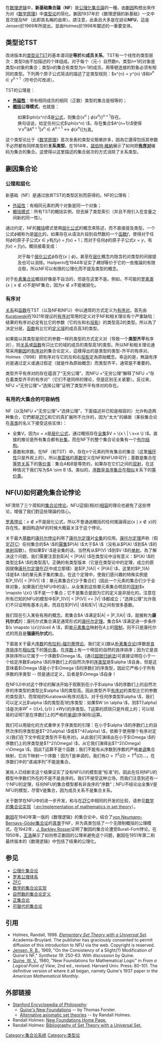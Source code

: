 {{Expert needed|subject=数学|time=2022-5-18}}

在[[数理逻辑|数理逻辑]]中，'''新基础集合論'''（'''NF'''）是[[公理化集合論|公理化集合論]]的一種，由[[威拉德·范奥曼·蒯因|蒯因]]构想出來作为对《[[数学原理|数学原理]]》中[[类型论|类型论]]的简化。蒯因1937年於《数理逻辑的新基础》一文中首次提及NF（此即其名稱的由來）。請注意，此条目大多是在談论'''NFU'''，這是Jensen於1969年所提出，並由Holmes於1998年闡述的一重要变体。

==类型论TST==

改进版本的[[类型论|类型论]]TST的基本谓词是'''等於'''和'''成员关系'''。TST有一个线性的类型层次：类型0由不加描述的个体组成。对于每个（元-）自然数''n''，类型''n''+1的对象是类型''n''对象的集合；类型''n''的集合有类型为''n''-1的成员。用等號连接的對象必须有相同的类型。下列两个原子公式简洁的描述了定类型规则：<math>x^{n} = y^{n} \ </math>和<math>x^{n} \in y^{n+1}</math>（符号仍可改进）。

TST的公理是：
*'''[[外延公理|外延性]]'''：带有相同成员的相同（正数）类型的集合是相等的；
*'''[[分类公理|概括]]公理模式'''，也就是：

:如果<math>\phi(x^n)\ </math>是[[合式公式|公式]]，则集合<math>\{x^n \mid \phi(x^n)\}^{n+1}</math>存在。
:换句话说，给定任何公式<math>\phi(x^n) \ </math>，存在集合<math>A^{n+1}\ </math>使得<math>\forall x^n \exists A^{n+1} [x^n \in A^{n+1} \leftrightarrow \phi(x^n)]</math>为真。

这个类型论比于《[[数学原理|数学原理]]》首次发表的类型论簡單許多，因為它還得包括其参数不必然都有同样类型的'''关系类型'''。在1914年，[[諾伯特·維納|諾伯特·維納]]展示了如何把'''[[有序对|有序对]]'''编码为集合的集合。这使得以这里描述的集合层次的方式消除了关系类型。

==蒯因集合论==
===公理和层化===
新基础（NF）是通过放弃TST的类型区别而获得的。NF的公理有：
*[[外延公理|外延性]]：有相同元素的两个对象是同一个对象；
*[[分类公理#无限制概括|概括模式]]：所有TST的概括实例，但去掉了类型索引（并且不用引入在变量之间新的同一性）。

通过约定，NF的[[分类公理#无限制概括|概括]]模式使用[[层化公式|层化公式]]的概念來陈述，而不直接提及类型。一个公式<math>\phi</math>被称为是[[层化公式|层化]]的，如果存在从语法片段到自然数的一个[[函数|函数]]''f''，使得对于任何<math>\phi</math>的原子子公式<math>x \in y</math>有''f''(''y'') = ''f''(''x'') + 1；而对于任何<math>\phi</math>的原子子公式<math>x=y</math>，有''f''(''x'') = ''f''(''y'')。概括接着变成：
:对于每个[[层化公式|层化公式]]<math>\phi</math>存在<math>\{x \mid \phi \}</math>。甚至在[[层化|层化]]概念内隐含的对类型的间接提及也可以消除。Hailperin在1944年证实了''概括''等价于它的一些推論的有限合取，所以NF可以有限的公理化而不提及类型的概念。

对于[[朴素集合论|朴素集合论]]概括好像是不自洽的，但是在这里不是。例如，不可能的[[罗素悖论|罗素类]]<math>\{x \mid x \not\in x\}</math>不是NF集合，因为<math> x \not\in x </math>不能被层化。

===有序对===
[[关系_(数学)|关系]]和[[函数|函数]]在TST（以及NF和NFU）中以通常的方式定义为[[有序对|有序对]]。首先由[[Kuratowski|Kuratowski]]在1921年提议的[[有序对|有序对]]常用的定义对于NF和相关理论有个严重缺陷：结果的有序对必定有比它的参数（它的左和右[[投影|投影]]）的类型高2的类型。所以為了决定分层，[[函数|函数]]有比它的[[定义域|定义域]]的成员高3的类型。

如果能以其类型是同它的参数一样的类型的方式定义对（导致一个'''类型齐平'''有序对），则[[关系_(数学)|关系]]或[[函数|函数]]有只比它的域的成员的类型高1的类型。所以NF和相关理论通常采用[[威拉德·冯·奥曼·蒯因|蒯因]]的[[有序对|有序对]]的集合论定义，這樣得出的是类型的类型-齐平的有序对。Holmes（1998）把有序对与它的左和右[[投影|投影]]定為原始概念。幸运的是，無論有序对是通过定义或通过假定（就是作為原始概念）而类型齐平，通常是不重要的。

类型齐平有序对的存在蕴涵了“无穷公理”，而NFU +“无穷公理”解释了NFU +“存在着类型齐平的有序对”（它们不是同样的理论，但是区别无关紧要）。反过来，NFU +“无穷公理”+“选择公理”证明了类型齐平有序对的存在。

===有用的大集合的可容纳性===
NF（以及NFU +“无穷公理”+“选择公理”，下面描述并已知是相容的）允许构造两种集合，它們都是[[ZFC|ZFC]]和它的真扩展所不允许的，因为“太大”的緣故（某些集合论在[[真类|真类]]的名义下接受这些实体）：
*全集V。因为<math>x=x</math>是[[层化公式|层化公式]]，通过概括存在[[全集|全集]]<math>V = \{x \ | \ x=x \} \ </math>。直接的推论是所有集合都有[[补集|补集]]，而在NF下的整个集合论全集有一个[[布尔代数|布尔结构]]。
*基数和序数。在NF（和TST）中，存在''n''个元素的所有集合的集合（这里[[循环推理|循环性]]只是外观上的）。所以[[弗雷格|弗雷格]]的[[基数_(数学)|基数]]定义在NF和NFU中可行；基数是集合在[[等势|等势]][[关系_(数学)|关系]]下的[[等价类|等价类]]：集合''A''和''B''是等势的，如果存在它们之间的[[双射|双射]]，在这种情况下我们写为<math>A \sim B \ </math>。类似的，[[序数|序数]]是[[良序集合|良序集合]]在[[相似|相似]]关系下的[[等价类|等价类]]。

==NF(U)如何避免集合论悖论==
NF清除了三个周知的[[集合论|集合论]][[悖论|悖论]]。NFU這個{相对}[[相容性|相容]]的理论也避免了这些悖论，增强了我们對這些理論的信心。

[[罗素悖论|罗素悖论]]：<math>x \not\in x</math>不是层化公式，所以不會通過概括的任何推論得出<math>\{x \mid x \not\in x\}</math>的存在性。蒯因构造NF的时候大概最关注于这个悖论。

关于最大[[基数_(数学)|基数]]的[[康托尔悖论|康托尔悖论]]利用了[[康托尔定理|康托尔定理]]对[[全集|全集]]的应用。[[康托尔定理|康托尔定理]]声称（假定[[ZFC|ZFC]]）任何集合的<math>A \ </math>的[[幂集|幂集]]<math>P(A) \ </math>大于<math>A \ </math>（没有从<math>P(A) \ </math>到<math>A \ </math>的[[单射|单射]]函数）。但如果<math>V \ </math>是全集的话，当然有从<math>P(V) \ </math>到<math>V \ </math>的[[单射|单射]]。為了解决这个问题，我们需要注意到<math>|A| < |P(A)| \ </math>在类型论中没有意义：<math>P(A) \ </math>的类型比<math>A \ </math>的类型高1。正确的有类型版本（它是在类型论中的定理，成立的原因就像[[康托尔定理|康托尔定理]]在[[策梅洛-弗兰克尔集合论|ZF]]中成立那樣）是<math>|P_1(A)| < |P(A)| \ </math>，这里的<math>P_1(A) \ </math>是<math>A \ </math>的單元素子集的集合。在这个定理中，使我们感兴趣的特殊实例是<math>|P_1(V)| < |P(V)| \ </math>：單元素集合们少于集合们（因此一个元素的集合们少于全体对象，如果我们在NFU中的话）。从全集到这些單元素集合明显的[[双射|双射]]<math>x \mapsto \{x\} \ </math>不是一个集合；它不是集合是因为它的定义是非层化的。注意在所有已知的NFU的模型中<math>|P_1(V)| < |P(V)| << |V| \ </math>都成立；“选择公理”允许我们不只证明有基本元素，而且在<math>|P(V)| \ </math>和<math>|V| \ </math>之间有很多基数。

我们现在引入某些有用的概念。若集合<math>A \ </math>满足<math>|A| = |P_1(A)| \ </math>，就被称为'''康托尔式'''的：康托尔式集合满足通常形式的[[康托尔定理|康托尔定理]]。集合<math>A \ </math>满足进一步条件<math>(x \mapsto \{x\})\lceil A \ </math>，即[[单元素集合|单元素集合]]映射在''A''上的[[函数#限制及扩张|限制]]，则不只是康托尔式的而且是'''强康托尔式'''的。

下面是关于最大[[序数|序数]]的[[布拉利-福尔蒂悖论|布拉利-福尔蒂悖论]]。我们定义(跟从[[朴素集合论|朴素集合论]])序数是[[良序关系|良序排序]]在[[相似|相似性]]下的[[等价类|等价类]]。在[[序数|序数]]上有一个明显的自然的良序排序；因为它是良序排序所以它属于一个序数<math>\Omega \ </math>。(通过[[超限归纳法|超限归纳法]])可直接证明在小于一个给定序数<math>\alpha \ </math>的序数们上的自然次序的[[序类型|序类型]]是<math>\alpha \ </math>自身。但是这意味着<math>\Omega \ </math>是小于<math>\Omega  \ </math>的序数们的序类型，因此它严格小于所有序数的序类型 -- 但是通过定义，后者是<math>\Omega \ </math>自身！

在NF(U)中对这个悖论的解决开始于观察到在小于<math>\alpha \ </math>的序数们上的自然次序的序类型的类型比<math>\alpha \ </math>的类型高。因此类型齐平[[有序对|有序对]]的类型比它的参数的类型高1，而常规的Kuratowski有序对高3。对于任何序类型<math>\alpha \ </math>，我们可以定义比<math>\alpha \ </math>的类型高1的序类型：如果<math>W \in \alpha \ </math>，则<math>T(\alpha) \ </math>是次序<math>W^{\iota} = \{(\{x\},\{y\}) \mid xWy\}</math>的序类型。T运算的烦琐只是外观上的；可以轻易的证明T是在序数们上的严格的[[单调函数|单调]](序保持)运算。

我们可以用层化的方式重申关于序类型的引理：在小于<math>\alpha \ </math>的序数们上的自然次序的序类型是<math>T^2(\alpha) \ </math>或<math>T^4(\alpha) \ </math>，依赖于使用哪个有序对定义(我们在下文中假定类型齐平有序对)。从此我们可演绎出在小于<math>\Omega  \ </math>的序数们上的序类型是<math>T^2(\Omega) \ </math>，从它我们演绎出<math>T^2(\Omega)<\Omega \ </math>。因此T运算不是个函数；我们不能有从序数到序数的严格[[单调函数|单调]]集合映射，它向下映射一个序数！因为T是单调的，我们有<math>\Omega > T^2(\Omega) > T^4(\Omega)\ldots</math>，在序数们中的“递减序列”不能是集合。

某些人已经断言这个结果证实了没有NF(U)的模型是“标准”的，因此在任何NFU的模型中序数们外在的不是不是良序的。我们不接受这种立场，而我们注意到还有一个NFU的定理，任何NFU的集合模型都有非良序的“序数”；NFU不结论出全集''V''是NFU的模型，尽管''V''是集合，因为成员关系不是集合关系。

关于数学在NFU中的进一步开发，和与在[[ZFC|ZFC]]中相同的开发的比较，请参见[[数学的集合论实现|数学的集合论实现]]（[[:en:Implementation_of_mathematics_in_set_theory|:en:Implementation of mathematics in set theory]]）。

[[威拉德·冯·奥曼·蒯因|蒯因]]在1940年第一版的《数理逻辑》的集合论中，结合了[[冯诺伊曼-博内斯-哥德尔集合论|von Neumann-Bernays-Gödel集合论]]的[[真类|真类]]于NF，并为真类包括了一个无限制概括的公理模式。在1942年，[[J._Barkley_Rosser|J. Barkley Rosser]]证明了蒯因的集合论遭受Burali-Forti悖论。在1950年，[[王浩_(数学家)|王浩]]展示了如何修正蒯因的公理来避免这个问题，蒯因在1951年第二和最终版本的《数理逻辑》中包括了结果的公理化。

==参见==
*[[公理化集合论|公理化集合论]]
*[[罗素公理体系|罗素公理体系]]
*[[ZFC|ZFC]]
*[[数学的集合论实现|数学的集合论实现]]
*[[自然数的集合论定义|自然数的集合论定义]]
*[[正集合论|正集合论]]
*[[可替代的集合论|可替代的集合论]]

== 引用 ==
*Holmes, Randall, 1998. ''[https://web.archive.org/web/20110411041046/http://math.boisestate.edu/%7Eholmes/holmes/head.pdf  Elementary Set Theory with a Universal Set]''. Academia-Bruylant. The publisher has graciously consented to permit diffusion of this introduction to NFU via the web. Copyright is reserved.
*[[Ronald_Jensen|Jensen, R. B.,]] 1969, "On the Consistency of a Slight(?) Modification of Quine's NF," ''Synthese 19'': 250-63. With discussion by Quine.
*[[Willard_Quine|Quine, W. V.,]] 1980, "New Foundations for Mathematical Logic" in ''From a Logical Point of View'', 2nd ed., revised. Harvard Univ. Press: 80-101. The definitive version of where it all began, namely Quine's 1937 paper in the ''American Mathematical Monthly''.

== 外部链接 ==
*[[Stanford_Encyclopedia_of_Philosophy|Stanford Encyclopedia of Philosophy]]:
**[http://plato.stanford.edu/entries/quine-nf Quine's New Foundations] {{Wayback|url=http://plato.stanford.edu/entries/quine-nf |date=20201109011931 }} -- by Thomas Forster.
**[http://setis.library.usyd.edu.au/stanford/entries/settheory-alternative/ Alternative axiomatic set theories]{{Dead link}} -- by Randall Holmes.
*Randall Holmes: [http://math.boisestate.edu/~holmes/holmes/nf.html  New Foundations Home Page.] {{Wayback|url=http://math.boisestate.edu/~holmes/holmes/nf.html |date=20200321023959 }}
*Randall Holmes: [http://math.boisestate.edu/~holmes/holmes/setbiblio.html Bibliography of Set Theory with a Universal Set.] {{Wayback|url=http://math.boisestate.edu/~holmes/holmes/setbiblio.html |date=20200321022953 }}

[[Category:集合论系统|Category:集合论系统]]
[[Category:类型论|Category:类型论]]
{{集合论}}